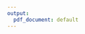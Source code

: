 ```yaml
---
output:
  pdf_document: default
---
```

<!-- \begin{center} -->

<!-- \begin{tabular}{l} -->

<!-- He’s a birder---briefly, a student of birds---  \\ -->
<!-- Noting those he sees in his mind or his  \\ -->
<!-- camera, items found for collection, the many\\ -->
<!-- made more by research, or his travels.\\\\ -->

<!-- They’re his science, he says, telling you, if you \\ -->
<!-- listen, of habits and rarity, but what you see \\ -->
<!-- are the colors and shapes, the moments of \\ -->
<!-- movement he captures, showing themselves. \\\\ -->

<!-- Strange that his passion, his care, is returned  \\ -->
<!-- if at all by cold looks---round, fixed, with no affect  \\ -->
<!-- save what denies a connection. This doubtless  \\\\ -->

<!-- was what Audubon himself saw, as Eve did,  \\ -->
<!-- untempted.  Better reptilian, the student may        \\ -->
<!-- say---or perhaps “prelapsarian,” if such ever was---  \\\\ -->

<!-- thus stopping short of things outside study.  \\ -->
<!-- Devoted to kinds beyond counting, he includes   \\ -->
<!-- what’s sweet, fierce, often unseen but yet heard,  \\ -->
<!-- the breathtakingly beautiful stars of his sky.  \\\\ -->

<!-- --- \textit{Birder}, by John Van Doren (1928--2019) -->

<!-- \end{tabular} -->
<!-- \end{center} -->


<!-- \begin{center} -->

<!-- \begin{tabular}{l} -->

<!-- See there, look--- \\ -->
<!-- Bright, small  \\ -->
<!-- Upon the sidewalk, \\ -->
<!-- A sign of fall--- \\\\ -->

<!-- That pretty goldfinch, \\ -->
<!-- Flying high \\ -->
<!-- Mistook a window \\ -->
<!-- Reflecting sky. \\\\ -->

<!-- This time of year \\  -->
<!-- So many downed, \\  -->
<!-- Meeting a heaven \\  -->
<!-- Hard as ground. \\\\ -->

<!-- \end{tabular} -->
<!-- \\ -->
<!-- \vspace{12pt} -->
<!-- -- \textit{Migration}, by John Van Doren (1928--2019) -->

<!-- \end{center} -->


\begin{center}

\begin{tabular}{l}

He’s a birder---briefly, a student of birds---  \\
Noting those he sees in his mind or his  \\
camera, items found for collection, the many\\
made more by research, or his travels.\\\\

They’re his science, he says, telling you, if you \\
listen, of habits and rarity, but what you see \\
are the colors and shapes, the moments of \\
movement he captures, showing themselves. \\\\

Devoted to kinds beyond counting, he includes   \\
what’s sweet, fierce, often unseen but yet heard,  \\
the breathtakingly beautiful stars of his sky.  \\\\

\end{tabular}

\vspace{12pt}
-- From \textit{Birder}, by John Van Doren (1928--2019)

\end{center}